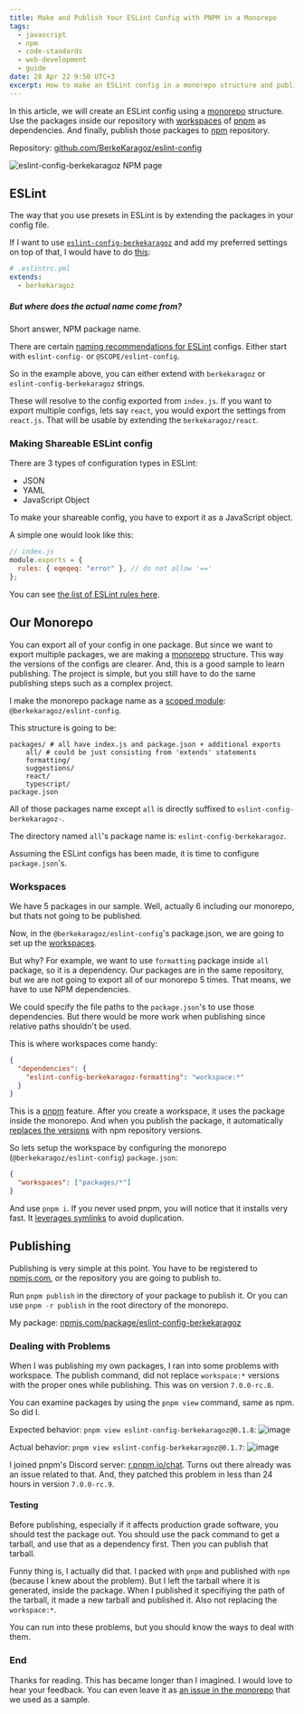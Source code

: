 ```yaml
---
title: Make and Publish Your ESLint Config with PNPM in a Monorepo
tags:
  - javascript
  - npm
  - code-standards
  - web-development
  - guide
date: 28 Apr 22 9:50 UTC+3
excerpt: How to make an ESLint config in a monorepo structure and publish it with pnpm.
---
```


In this article, we will create an ESLint config using a [monorepo](https://monorepo.tools/) structure. Use the packages inside our repository with [workspaces](https://pnpm.io/workspaces) of [pnpm](https://pnpm.io/) as dependencies. And finally, publish those packages to [npm](https://www.npmjs.com/) repository.

Repository: [github.com/BerkeKaragoz/eslint-config](https://github.com/BerkeKaragoz/eslint-config)

<Image
  priority
  src="/assets/posts/make-and-publish-eslint-monorepo-config-with-pnpm/cover.jpg"
  alt="eslint-config-berkekaragoz NPM page"
  width={1256}
  height={922}
  quality={90}
  placeholder="blur"
  blurDataURL="data:image/png;base64,iVBORw0KGgoAAAANSUhEUgAAAAEAAAABCAYAAAAfFcSJAAAAAXNSR0IArs4c6QAAAA1JREFUGFdj+Pf/338ACfUD+5LbVnEAAAAASUVORK5CYII="
/>

## ESLint

The way that you use presets in ESLint is by extending the packages in your config file.

If I want to use [`eslint-config-berkekaragoz`](https://www.npmjs.com/package/eslint-config-berkekaragoz) and add my preferred settings on top of that, I would have to do [this](https://eslint.org/docs/2.0.0/developer-guide/shareable-configs#using-a-shareable-config):

```yaml
# .eslintrc.yml
extends:
  - berkekaragoz
```

##### But where does the actual name come from?

Short answer, NPM package name.

There are certain [naming recommendations for ESLint](https://eslint.org/docs/developer-guide/shareable-configs#using-a-shareable-config) configs. Either start with `eslint-config-` or `@SCOPE/eslint-config`.

So in the example above, you can either extend with `berkekaragoz` or `eslint-config-berkekaragoz` strings.

These will resolve to the config exported from `index.js`. If you want to export multiple configs, lets say `react`, you would export the settings from `react.js`. That will be usable by extending the `berkekaragoz/react`.

### Making Shareable ESLint config

There are 3 types of configuration types in ESLint:

- JSON
- YAML
- JavaScript Object

To make your shareable config, you have to export it as a JavaScript object.

A simple one would look like this:

```js
// index.js
module.exports = {
  rules: { eqeqeq: "error" }, // do not allow '=='
};
```

You can see [the list of ESLint rules here](https://eslint.org/docs/rules/).

## Our Monorepo

You can export all of your config in one package. But since we want to export multiple packages, we are making a [monorepo](https://monorepo.tools/) structure. This way the versions of the configs are clearer. And, this is a good sample to learn publishing. The project is simple, but you still have to do the same publishing steps such as a complex project.

I make the monorepo package name as a [scoped module]("@berkekaragoz/eslint-config"): `@berkekaragoz/eslint-config`.

This structure is going to be:

```
packages/ # all have index.js and package.json + additional exports
    all/ # could be just consisting from 'extends' statements
    formatting/
    suggestions/
    react/
    typescript/
package.json
```

All of those packages name except `all` is directly suffixed to `eslint-config-berkekaragoz-`.

The directory named `all`'s package name is: `eslint-config-berkekaragoz`.

Assuming the ESLint configs has been made, it is time to configure `package.json`'s.

### Workspaces

We have 5 packages in our sample. Well, actually 6 including our monorepo, but thats not going to be published.

Now, in the `@berkekaragoz/eslint-config`'s package.json, we are going to set up the [workspaces](https://pnpm.io/workspaces).

But why? For example, we want to use `formatting` package inside `all` package, so it is a dependency. Our packages are in the same repository, but we are not going to export all of our monorepo 5 times. That means, we have to use NPM dependencies.

We could specify the file paths to the `package.json`'s to use those dependencies. But there would be more work when publishing since relative paths shouldn't be used.

This is where workspaces come handy:

```json
{
  "dependencies": {
    "eslint-config-berkekaragoz-formatting": "workspace:*"
  }
}
```

This is a [pnpm](https://pnpm.io/) feature. After you create a workspace, it uses the package inside the monorepo. And when you publish the package, it automatically [replaces the versions](https://pnpm.io/workspaces#publishing-workspace-packages) with npm repository versions.

So lets setup the workspace by configuring the monorepo (`@berkekaragoz/eslint-config`) `package.json`:

```json
{
  "workspaces": ["packages/*"]
}
```

And use `pnpm i`. If you never used pnpm, you will notice that it installs very fast. It [leverages symlinks](https://pnpm.io/motivation) to avoid duplication.

## Publishing

Publishing is very simple at this point. You have to be registered to [npmjs.com](https://www.npmjs.com/), or the repository you are going to publish to.

Run `pnpm publish` in the directory of your package to publish it. Or you can use `pnpm -r publish` in the root directory of the monorepo.

My package: [npmjs.com/package/eslint-config-berkekaragoz](https://www.npmjs.com/package/eslint-config-berkekaragoz)

### Dealing with Problems

When I was publishing my own packages, I ran into some problems with workspace. The publish command, did not replace `workspace:*` versions with the proper ones while publishing. This was on version `7.0.0-rc.8`.

You can examine packages by using the `pnpm view` command, same as npm. So did I.

Expected behavior:
`pnpm view eslint-config-berkekaragoz@0.1.8`:
![image](https://user-images.githubusercontent.com/34271483/165362253-0ad9df10-2bc2-422f-bede-7b4bf45e2ab7.png)

Actual behavior:
`pnpm view eslint-config-berkekaragoz@0.1.7`:
![image](https://user-images.githubusercontent.com/34271483/165362361-f803bbcc-f497-49dd-81dc-896a40dc99c5.png)

I joined pnpm's Discord server: [r.pnpm.io/chat](https://r.pnpm.io/chat). Turns out there already was an issue related to that. And, they patched this problem in less than 24 hours in version `7.0.0-rc.9`.

#### Testing

Before publishing, especially if it affects production grade software, you should test the package out. You should use the pack command to get a tarball, and use that as a dependency first. Then you can publish that tarball.

Funny thing is, I actually did that. I packed with `pnpm` and published with `npm` (because I knew about the problem). But I left the tarball where it is generated, inside the package. When I published it specifiying the path of the tarball, it made a new tarball and published it. Also not replacing the `workspace:*`.

You can run into these problems, but you should know the ways to deal with them.

### End

Thanks for reading. This has became longer than I imagined. I would love to hear your feedback. You can even leave it as [an issue in the monorepo](https://github.com/BerkeKaragoz/eslint-config/issues/new?assignees=&labels=feedback&template=feedback.md&title=) that we used as a sample.
